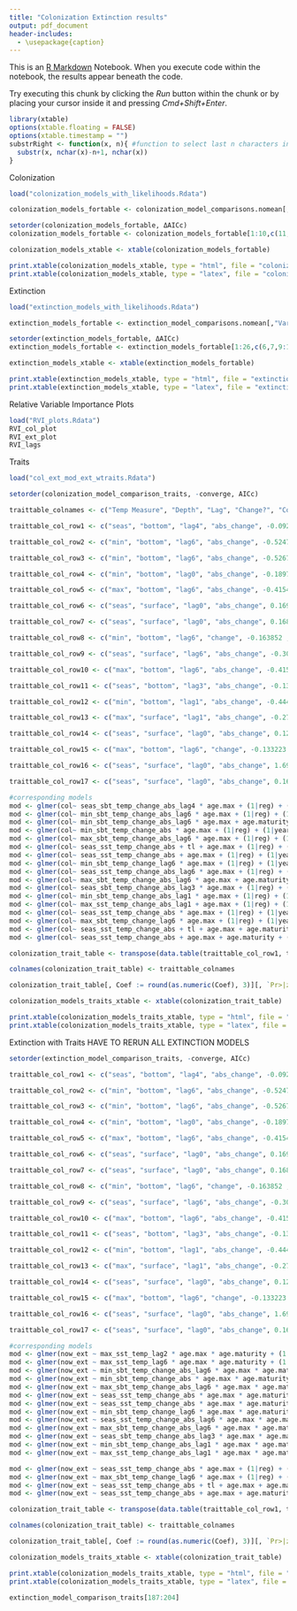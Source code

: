 ```yaml
---
title: "Colonization Extinction results"
output: pdf_document
header-includes:
  - \usepackage{caption}
---
```


This is an [R Markdown](http://rmarkdown.rstudio.com) Notebook. When you execute code within the notebook, the results appear beneath the code. 

Try executing this chunk by clicking the *Run* button within the chunk or by placing your cursor inside it and pressing *Cmd+Shift+Enter*. 

```r
library(xtable)
options(xtable.floating = FALSE)
options(xtable.timestamp = "")
substrRight <- function(x, n){ #function to select last n characters in a string
  substr(x, nchar(x)-n+1, nchar(x))
}
```

Colonization
```r
load("colonization_models_with_likelihoods.Rdata")

colonization_models_fortable <- colonization_model_comparisons.nomean[,"Variable" := as.character(Variable)][, "Temp Measure" := ifelse(grepl("max", Variable), "max", ifelse(grepl("min", Variable), "min", "seas"))][, "Depth" := ifelse(grepl("sbt", Variable), "bottom", "surface")][, "Lag" := ifelse(grepl("lag", Variable), substrRight(Variable,4), "lag0")][,"Change?":= ifelse(grepl("abs", Variable), "abs_change", ifelse(!grepl("change", Variable), "raw", "change"))][,AICc:= NULL][,rel_likelihood:=NULL][,"Coefficient" := round(coef, 4)][,"Pr(>|z|)":= round(p_value, 4)][,"ΔAICc":=round(deltaAICc,4)][,"Akaike Weight" := round(akaike_weight,4)]

setorder(colonization_models_fortable, ΔAICc)
colonization_models_fortable <- colonization_models_fortable[1:10,c(11,12,13,14,7:10)]

colonization_models_xtable <- xtable(colonization_models_fortable)

print.xtable(colonization_models_xtable, type = "html", file = "colonization_models.html")
print.xtable(colonization_models_xtable, type = "latex", file = "colonization_models.tex")
```

Extinction
```r
load("extinction_models_with_likelihoods.Rdata")

extinction_models_fortable <- extinction_model_comparisons.nomean[,"Variable" := as.character(variable)][, "Temp Measure" := ifelse(grepl("max", Variable), "max", ifelse(grepl("min", Variable), "min", "seas"))][, "Depth" := ifelse(grepl("sbt", Variable), "bottom", "surface")][, "Lag" := ifelse(grepl("lag", Variable), substrRight(Variable,4), "lag0")][,"Change?":= ifelse(grepl("abs", Variable), "abs_change", ifelse(!grepl("change", Variable), "raw", "change"))][,AICc:= NULL][,rel_likelihood:=NULL][,"Coefficient" := round(coef, 4)][,"Pr(>|z|)":= round(p_value, 4)][,"ΔAICc":=round(deltaAICc,4)][,"Akaike Weight" := round(akaike_weight,4)]

setorder(extinction_models_fortable, ΔAICc)
extinction_models_fortable <- extinction_models_fortable[1:26,c(6,7,9:14)]

extinction_models_xtable <- xtable(extinction_models_fortable)

print.xtable(extinction_models_xtable, type = "html", file = "extinction_models.html")
print.xtable(extinction_models_xtable, type = "latex", file = "extinction_models.tex")
```

Relative Variable Importance Plots
```r
load("RVI_plots.Rdata")
RVI_col_plot
RVI_ext_plot
RVI_lags
```

Traits
```r
load("col_ext_mod_ext_wtraits.Rdata")

setorder(colonization_model_comparison_traits, -converge, AICc)

traittable_colnames <- c("Temp Measure", "Depth", "Lag", "Change?", "Coef", "Pr>|z|", "Trait 1", "Coef 1", "Pr>|z| 1", "Int 1", "Coef Int 1", "Pr>|z| Int 1", "Trait 2", "Coef 2", "Pr>|z| 2", "Int 2", "Coef Int 2", "Pr>|z| Int 2", "Trait 3", "Coef 3","Pr>|z| 3", "ΔAICc")

traittable_col_row1 <- c("seas", "bottom", "lag4", "abs_change", -0.092841 , 0.309778, "*age.max", -0.037283, 5.03e-10, "temp:age.max", 0.019085, 0.000224, "", "", "", "", "", "","", "","", 0.000)

traittable_col_row2 <- c("min", "bottom", "lag6", "abs_change", -0.524753 , 0.000178, "*age.max", -0.039182, 6.58e-11, "temp:age.max", 0.031778, 1.39e-06, "", "", "", "", "", "","", "","", 0.043)

traittable_col_row3 <- c("min", "bottom", "lag6", "abs_change", -0.526703 , 0.000186, "*age.max", -0.038719, 4.85e-09, "temp:age.max", 0.031886, 1.60e-06, "age.maturity", -0.003585, 0.869045, "", "","", "","", "", 2.018)

traittable_col_row4 <- c("min", "bottom", "lag0", "abs_change", -0.189744 , 0.146473, "*age.max", -0.034545, 6.63e-10, "temp:age.max", 0.024841, 0.000602, "", "", "", "", "", "","", "","", 4.314)

traittable_col_row5 <- c("max", "bottom", "lag6", "abs_change", -0.415441 , 0.125224, "*age.max", -0.039181, 1.91e-09, "temp:age.max", 0.022767, 0.000248, "", "", "", "", "", "","", "","", 4.405)

traittable_col_row6 <- c("seas", "surface", "lag0", "abs_change", 0.169231 , 0.00103, "+age.max", -0.022766, 4.56e-07, "", "","" , "", "", "", "", "", "","+tl", -0.159119,0.13892, 5.386)

traittable_col_row7 <- c("seas", "surface", "lag0", "abs_change", 0.168830 , 0.00105, "+age.max", -0.024406, 3.99e-08, "", "","" , "", "", "", "", "", "","", "","", 5.539)

traittable_col_row8 <- c("min", "bottom", "lag6", "change", -0.163852 , 0.04485, "*age.max", -0.025855, 5.06e-09, "temp:age.max", 0.021084,0.00011 , "", "", "", "", "", "","", "","", 6.077)

traittable_col_row9 <- c("seas", "surface", "lag6", "abs_change", -0.303695 , 0.000886, "*age.max", -0.036722, 5.6e-08, "temp:age.max", 0.011868,0.007932 , "", "", "", "", "", "","", "","", 6.404)

traittable_col_row10 <- c("max", "bottom", "lag6", "abs_change", -0.4154028 , 0.000914, "*age.max", -0.0391440, 8.76e-08, "temp:age.max", 0.0227626, 0.000257, "+age.maturity", -0.0002674, 0.990819, "", "", "","", "","", 6.407)

traittable_col_row11 <- c("seas", "bottom", "lag3", "abs_change", -0.137584 , 0.116101, "*age.max", -0.036740, 2.43e-09, "temp:age.max", 0.016625, 0.000867, "", "", "", "", "", "","", "","", 6.409)

traittable_col_row12 <- c("min", "bottom", "lag1", "abs_change", -0.444901 , 0.00416, "*age.max", -0.035545, 9.34e-10, "temp:age.max", 0.028066, 0.00080, "", "", "", "", "", "","", "","", 6.877)

traittable_col_row13 <- c("max", "surface", "lag1", "abs_change", -0.270353 , 0.00361, "+age.max", -0.024485, 3.62e-08, "", "", "", "", "", "", "", "", "","", "","", 6.889)

traittable_col_row14 <- c("seas", "surface", "lag0", "abs_change", 0.125681 , 0.105, "*age.max", -0.028347, 4.74e-05, "temp:age.max", 0.003524, 0.451, "", "", "", "", "", "","", "","", 6.99)

traittable_col_row15 <- c("max", "bottom", "lag6", "change", -0.133223 , 0.054244, "*age.max", -0.027204, 3.05e-09, "temp:age.max", 0.015038, 0.000756, "", "", "", "", "", "","", "","", 7.225)

traittable_col_row16 <- c("seas", "surface", "lag0", "abs_change", 1.692e-01 , 0.00103, "+age.max", -2.277e-02, 2.29e-05, "", "", "", "+tl", -1.591e-01, 0.13924, "", "", "","+age.maturity", 5.873e-05,0.99798, 7.389)

traittable_col_row17 <- c("seas", "surface", "lag0", "abs_change", 0.168817 , 0.00105, "+age.max", -0.024236, 5.76e-06, "", "", "", "+age.maturity", -0.001317, 0.95459, "", "", "","", "","", 7.538)

#corresponding models
mod <- glmer(col~ seas_sbt_temp_change_abs_lag4 * age.max + (1|reg) + (1|year), family = binomial, data = colonization.reduced)
mod <- glmer(col~ min_sbt_temp_change_abs_lag6 * age.max + (1|reg) + (1|year), family = binomial, data = colonization.reduced)
mod <- glmer(col~ min_sbt_temp_change_abs_lag6 * age.max + age.maturity + (1|reg) + (1|year), family = binomial, data = colonization.reduced)
mod <- glmer(col~ min_sbt_temp_change_abs * age.max + (1|reg) + (1|year), family = binomial, data = colonization.reduced)
mod <- glmer(col~ max_sbt_temp_change_abs_lag6 * age.max + (1|reg) + (1|year), family = binomial, data = colonization.reduced)
mod <- glmer(col~ seas_sst_temp_change_abs + tl + age.max + (1|reg) + (1|year), family = binomial, data = colonization.reduced)
mod <- glmer(col~ seas_sst_temp_change_abs + age.max + (1|reg) + (1|year), family = binomial, data = colonization.reduced)
mod <- glmer(col~ min_sbt_temp_change_lag6 * age.max + (1|reg) + (1|year), family = binomial, data = colonization.reduced)
mod <- glmer(col~ seas_sst_temp_change_abs_lag6 * age.max + (1|reg) + (1|year), family = binomial, data = colonization.reduced)
mod <- glmer(col~ max_sbt_temp_change_abs_lag6 * age.max + age.maturity + (1|reg) + (1|year), family = binomial, data = colonization.reduced)
mod <- glmer(col~ seas_sbt_temp_change_abs_lag3 * age.max + (1|reg) + (1|year), family = binomial, data = colonization.reduced)
mod <- glmer(col~ min_sbt_temp_change_abs_lag1 * age.max + (1|reg) + (1|year), family = binomial, data = colonization.reduced)
mod <- glmer(col~ max_sst_temp_change_abs_lag1 + age.max + (1|reg) + (1|year), family = binomial, data = colonization.reduced)
mod <- glmer(col~ seas_sst_temp_change_abs * age.max + (1|reg) + (1|year), family = binomial, data = colonization.reduced)
mod <- glmer(col~ max_sbt_temp_change_lag6 * age.max + (1|reg) + (1|year), family = binomial, data = colonization.reduced)
mod <- glmer(col~ seas_sst_temp_change_abs + tl + age.max + age.maturity + (1|reg) + (1|year), family = binomial, data = colonization.reduced)
mod <- glmer(col~ seas_sst_temp_change_abs + age.max + age.maturity + (1|reg) + (1|year), family = binomial, data = colonization.reduced)

colonization_trait_table <- transpose(data.table(traittable_col_row1, traittable_col_row2, traittable_col_row3, traittable_col_row4, traittable_col_row5, traittable_col_row6, traittable_col_row7, traittable_col_row8, traittable_col_row9, traittable_col_row10, traittable_col_row11, traittable_col_row12, traittable_col_row13, traittable_col_row14, traittable_col_row15, traittable_col_row16, traittable_col_row17))

colnames(colonization_trait_table) <- traittable_colnames

colonization_trait_table[, Coef := round(as.numeric(Coef), 3)][, `Pr>|z|` := round(as.numeric(`Pr>|z|`), 3)][, `Coef 1` := round(as.numeric(`Coef 1`), 3)][, `Pr>|z| 1` := round(as.numeric(`Pr>|z| 1`))][, `Coef Int 1` := round(as.numeric(`Coef Int 1`), 3)][, `Pr>|z| Int 1` := round(as.numeric(`Pr>|z| Int 1`))][, `Coef 2` := round(as.numeric(`Coef 2`), 3)][, `Pr>|z| 2` := round(as.numeric(`Pr>|z| 2`))][, `Coef 3` := round(as.numeric(`Coef 3`), 3)][,`ΔAICc` := round(as.numeric(`ΔAICc`))]

colonization_models_traits_xtable <- xtable(colonization_trait_table)

print.xtable(colonization_models_traits_xtable, type = "html", file = "colonization_models_traits_xtable.html")
print.xtable(colonization_models_traits_xtable, type = "latex", file = "colonization_models_traits_xtable.tex")
```
Extinction with Traits HAVE TO RERUN ALL EXTINCTION MODELS
```r
setorder(extinction_model_comparison_traits, -converge, AICc)

traittable_col_row1 <- c("seas", "bottom", "lag4", "abs_change", -0.092841 , 0.309778, "*age.max", -0.037283, 5.03e-10, "temp:age.max", 0.019085, 0.000224, "", "", "", "", "", "","", "","", 0.000)

traittable_col_row2 <- c("min", "bottom", "lag6", "abs_change", -0.524753 , 0.000178, "*age.max", -0.039182, 6.58e-11, "temp:age.max", 0.031778, 1.39e-06, "", "", "", "", "", "","", "","", 0.043)

traittable_col_row3 <- c("min", "bottom", "lag6", "abs_change", -0.526703 , 0.000186, "*age.max", -0.038719, 4.85e-09, "temp:age.max", 0.031886, 1.60e-06, "age.maturity", -0.003585, 0.869045, "", "","", "","", "", 2.018)

traittable_col_row4 <- c("min", "bottom", "lag0", "abs_change", -0.189744 , 0.146473, "*age.max", -0.034545, 6.63e-10, "temp:age.max", 0.024841, 0.000602, "", "", "", "", "", "","", "","", 4.314)

traittable_col_row5 <- c("max", "bottom", "lag6", "abs_change", -0.415441 , 0.125224, "*age.max", -0.039181, 1.91e-09, "temp:age.max", 0.022767, 0.000248, "", "", "", "", "", "","", "","", 4.405)

traittable_col_row6 <- c("seas", "surface", "lag0", "abs_change", 0.169231 , 0.00103, "+age.max", -0.022766, 4.56e-07, "", "","" , "", "", "", "", "", "","+tl", -0.159119,0.13892, 5.386)

traittable_col_row7 <- c("seas", "surface", "lag0", "abs_change", 0.168830 , 0.00105, "+age.max", -0.024406, 3.99e-08, "", "","" , "", "", "", "", "", "","", "","", 5.539)

traittable_col_row8 <- c("min", "bottom", "lag6", "change", -0.163852 , 0.04485, "*age.max", -0.025855, 5.06e-09, "temp:age.max", 0.021084,0.00011 , "", "", "", "", "", "","", "","", 6.077)

traittable_col_row9 <- c("seas", "surface", "lag6", "abs_change", -0.303695 , 0.000886, "*age.max", -0.036722, 5.6e-08, "temp:age.max", 0.011868,0.007932 , "", "", "", "", "", "","", "","", 6.404)

traittable_col_row10 <- c("max", "bottom", "lag6", "abs_change", -0.4154028 , 0.000914, "*age.max", -0.0391440, 8.76e-08, "temp:age.max", 0.0227626, 0.000257, "+age.maturity", -0.0002674, 0.990819, "", "", "","", "","", 6.407)

traittable_col_row11 <- c("seas", "bottom", "lag3", "abs_change", -0.137584 , 0.116101, "*age.max", -0.036740, 2.43e-09, "temp:age.max", 0.016625, 0.000867, "", "", "", "", "", "","", "","", 6.409)

traittable_col_row12 <- c("min", "bottom", "lag1", "abs_change", -0.444901 , 0.00416, "*age.max", -0.035545, 9.34e-10, "temp:age.max", 0.028066, 0.00080, "", "", "", "", "", "","", "","", 6.877)

traittable_col_row13 <- c("max", "surface", "lag1", "abs_change", -0.270353 , 0.00361, "+age.max", -0.024485, 3.62e-08, "", "", "", "", "", "", "", "", "","", "","", 6.889)

traittable_col_row14 <- c("seas", "surface", "lag0", "abs_change", 0.125681 , 0.105, "*age.max", -0.028347, 4.74e-05, "temp:age.max", 0.003524, 0.451, "", "", "", "", "", "","", "","", 6.99)

traittable_col_row15 <- c("max", "bottom", "lag6", "change", -0.133223 , 0.054244, "*age.max", -0.027204, 3.05e-09, "temp:age.max", 0.015038, 0.000756, "", "", "", "", "", "","", "","", 7.225)

traittable_col_row16 <- c("seas", "surface", "lag0", "abs_change", 1.692e-01 , 0.00103, "+age.max", -2.277e-02, 2.29e-05, "", "", "", "+tl", -1.591e-01, 0.13924, "", "", "","+age.maturity", 5.873e-05,0.99798, 7.389)

traittable_col_row17 <- c("seas", "surface", "lag0", "abs_change", 0.168817 , 0.00105, "+age.max", -0.024236, 5.76e-06, "", "", "", "+age.maturity", -0.001317, 0.95459, "", "", "","", "","", 7.538)

#corresponding models
mod <- glmer(now_ext ~ max_sst_temp_lag2 * age.max * age.maturity + (1|reg) + (1|year), family = binomial, data = extinction.reduced)
mod <- glmer(now_ext ~ max_sst_temp_lag6 * age.max * age.maturity + (1|reg) + (1|year), family = binomial, data = extinction.reduced)
mod <- glmer(now_ext ~ min_sbt_temp_change_abs_lag6 * age.max * age.maturity + (1|reg) + (1|year), family = binomial, data = extinction.reduced)
mod <- glmer(now_ext ~ min_sbt_temp_change_abs * age.max * age.maturity + (1|reg) + (1|year), family = binomial, data = extinction.reduced)
mod <- glmer(now_ext ~ max_sbt_temp_change_abs_lag6 * age.max * age.maturity + (1|reg) + (1|year), family = binomial, data = extinction.reduced)
mod <- glmer(now_ext ~ seas_sst_temp_change_abs * age.max * age.maturity + (1|reg) + (1|year), family = binomial, data = extinction.reduced)
mod <- glmer(now_ext ~ seas_sst_temp_change_abs * age.max * age.maturity + (1|reg) + (1|year), family = binomial, data = extinction.reduced)
mod <- glmer(now_ext ~ min_sbt_temp_change_lag6 * age.max * age.maturity + (1|reg) + (1|year), family = binomial, data = extinction.reduced)
mod <- glmer(now_ext ~ seas_sst_temp_change_abs_lag6 * age.max * age.maturity + (1|reg) + (1|year), family = binomial, data = extinction.reduced)
mod <- glmer(now_ext ~ max_sbt_temp_change_abs_lag6 * age.max * age.maturity + age.maturity + (1|reg) + (1|year), family = binomial, data = extinction.reduced)
mod <- glmer(now_ext ~ seas_sbt_temp_change_abs_lag3 * age.max * age.maturity + (1|reg) + (1|year), family = binomial, data = extinction.reduced)
mod <- glmer(now_ext ~ min_sbt_temp_change_abs_lag1 * age.max * age.maturity + (1|reg) + (1|year), family = binomial, data = extinction.reduced)
mod <- glmer(now_ext ~ max_sst_temp_change_abs_lag1 * age.max * age.maturity + (1|reg) + (1|year), family = binomial, data = extinction.reduced)

mod <- glmer(now_ext ~ seas_sst_temp_change_abs * age.max + (1|reg) + (1|year), family = binomial, data = extinction.reduced)
mod <- glmer(now_ext ~ max_sbt_temp_change_lag6 * age.max + (1|reg) + (1|year), family = binomial, data = extinction.reduced)
mod <- glmer(now_ext ~ seas_sst_temp_change_abs + tl + age.max + age.maturity + (1|reg) + (1|year), family = binomial, data = extinction.reduced)
mod <- glmer(now_ext ~ seas_sst_temp_change_abs + age.max + age.maturity + (1|reg) + (1|year), family = binomial, data = extinction.reduced)

colonization_trait_table <- transpose(data.table(traittable_col_row1, traittable_col_row2, traittable_col_row3, traittable_col_row4, traittable_col_row5, traittable_col_row6, traittable_col_row7, traittable_col_row8, traittable_col_row9, traittable_col_row10, traittable_col_row11, traittable_col_row12, traittable_col_row13, traittable_col_row14, traittable_col_row15, traittable_col_row16, traittable_col_row17))

colnames(colonization_trait_table) <- traittable_colnames

colonization_trait_table[, Coef := round(as.numeric(Coef), 3)][, `Pr>|z|` := round(as.numeric(`Pr>|z|`), 3)][, `Coef 1` := round(as.numeric(`Coef 1`), 3)][, `Pr>|z| 1` := round(as.numeric(`Pr>|z| 1`))][, `Coef Int 1` := round(as.numeric(`Coef Int 1`), 3)][, `Pr>|z| Int 1` := round(as.numeric(`Pr>|z| Int 1`))][, `Coef 2` := round(as.numeric(`Coef 2`), 3)][, `Pr>|z| 2` := round(as.numeric(`Pr>|z| 2`))][, `Coef 3` := round(as.numeric(`Coef 3`), 3)][,`ΔAICc` := round(as.numeric(`ΔAICc`))]

colonization_models_traits_xtable <- xtable(colonization_trait_table)

print.xtable(colonization_models_traits_xtable, type = "html", file = "colonization_models_traits_xtable.html")
print.xtable(colonization_models_traits_xtable, type = "latex", file = "colonization_models_traits_xtable.tex")
```
```r
extinction_model_comparison_traits[187:204]

```

